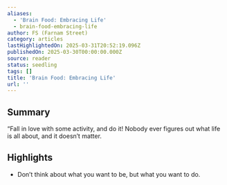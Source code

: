 ```yaml
---
aliases:
  - 'Brain Food: Embracing Life'
  - brain-food-embracing-life
author: FS (Farnam Street)
category: articles
lastHighlightedOn: 2025-03-31T20:52:19.096Z
publishedOn: 2025-03-30T00:00:00.000Z
source: reader
status: seedling
tags: []
title: 'Brain Food: Embracing Life'
url: ''
---
```

## Summary

“Fall in love with some activity, and do it! Nobody ever figures out what life is all about, and it doesn’t matter.

## Highlights

- Don’t think about what you want to be, but what you want to do.
